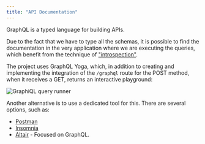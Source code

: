 ```yaml
---
title: "API Documentation"
---
```


GraphQL is a typed language for building APIs.

Due to the fact that we have to type all the schemas, it is possible to find the documentation in the very application where we are executing the queries, which benefit from the technique of ["introspection"](https://graphql.org/learn/introspection/).

The project uses GraphQL Yoga, which, in addition to creating and implementing the integration of the `/graphql` route for the POST method, when it receives a GET, returns an interactive playground:

![GraphiQL query runner](../../../assets/graphql-playground.png)

Another alternative is to use a dedicated tool for this. There are several options, such as:

- [Postman](https://www.postman.com/)
- [Insomnia](https://insomnia.rest/)
- [Altair](https://altairgraphql.dev/) - Focused on GraphQL.
